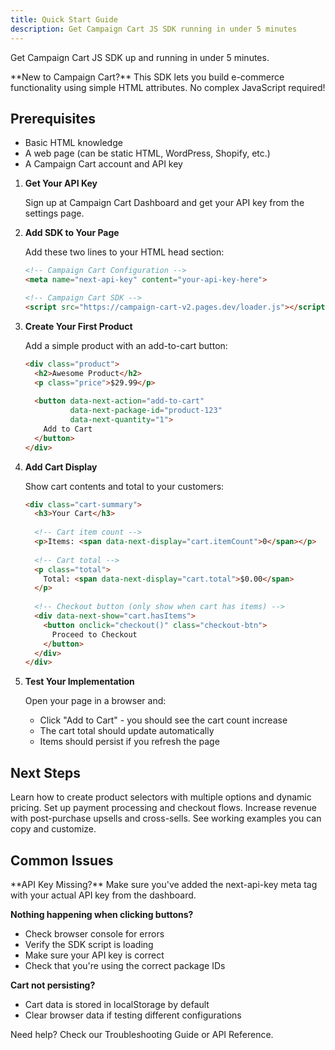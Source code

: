 ```yaml
---
title: Quick Start Guide
description: Get Campaign Cart JS SDK running in under 5 minutes
---
```



Get Campaign Cart JS SDK up and running in under 5 minutes.

<Aside type="tip">
**New to Campaign Cart?** This SDK lets you build e-commerce functionality using simple HTML attributes. No complex JavaScript required!
</Aside>

## Prerequisites

- Basic HTML knowledge
- A web page (can be static HTML, WordPress, Shopify, etc.)
- A Campaign Cart account and API key

<Steps>

1. **Get Your API Key**

   Sign up at Campaign Cart Dashboard and get your API key from the settings page.

2. **Add SDK to Your Page**

   Add these two lines to your HTML head section:

   ```html
   <!-- Campaign Cart Configuration -->
   <meta name="next-api-key" content="your-api-key-here">

   <!-- Campaign Cart SDK -->
   <script src="https://campaign-cart-v2.pages.dev/loader.js"></script>
   ```

3. **Create Your First Product**

   Add a simple product with an add-to-cart button:

   ```html
   <div class="product">
     <h2>Awesome Product</h2>
     <p class="price">$29.99</p>
     
     <button data-next-action="add-to-cart" 
             data-next-package-id="product-123"
             data-next-quantity="1">
       Add to Cart
     </button>
   </div>
   ```

4. **Add Cart Display**

   Show cart contents and total to your customers:

   ```html
   <div class="cart-summary">
     <h3>Your Cart</h3>
     
     <!-- Cart item count -->
     <p>Items: <span data-next-display="cart.itemCount">0</span></p>
     
     <!-- Cart total -->
     <p class="total">
       Total: <span data-next-display="cart.total">$0.00</span>
     </p>
     
     <!-- Checkout button (only show when cart has items) -->
     <div data-next-show="cart.hasItems">
       <button onclick="checkout()" class="checkout-btn">
         Proceed to Checkout
       </button>
     </div>
   </div>
   ```

5. **Test Your Implementation**

   Open your page in a browser and:
   - Click "Add to Cart" - you should see the cart count increase
   - The cart total should update automatically
   - Items should persist if you refresh the page

</Steps>

## Next Steps

<CardGrid>
  <Card title="Add Product Selection" icon="settings">
    Learn how to create product selectors with multiple options and dynamic pricing.
  </Card>
  
  <Card title="Configure Checkout" icon="credit-card">
    Set up payment processing and checkout flows.
  </Card>
  
  <Card title="Add Upsells" icon="trending-up">
    Increase revenue with post-purchase upsells and cross-sells.
  </Card>
  
  <Card title="View Live Examples" icon="external">
    See working examples you can copy and customize.
  </Card>
</CardGrid>

## Common Issues

<Aside type="caution">
**API Key Missing?** Make sure you've added the next-api-key meta tag with your actual API key from the dashboard.
</Aside>

**Nothing happening when clicking buttons?**
- Check browser console for errors
- Verify the SDK script is loading
- Make sure your API key is correct
- Check that you're using the correct package IDs

**Cart not persisting?**
- Cart data is stored in localStorage by default
- Clear browser data if testing different configurations

Need help? Check our Troubleshooting Guide or API Reference.